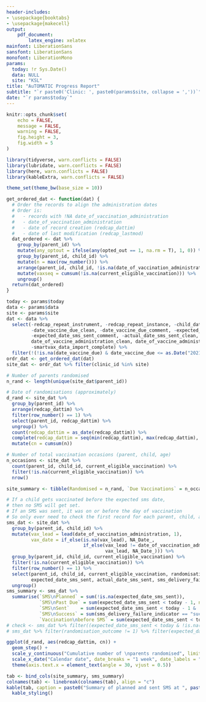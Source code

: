 ```yaml
---
header-includes:
- \usepackage{booktabs}
- \usepackage{makecell}
output:
    pdf_document:
        latex_engine: xelatex
mainfont: LiberationSans
sansfont: LiberationSans
monofont: LiberationMono
params:
  today: !r Sys.Date()
  data: NULL
  site: "KSL"
title: "AuTOMATIC Progress Report"
subtitle: "`r paste0('Clinic: ', paste0(params$site, collapse = ','))`"
date: "`r params$today`"
---
```



```r
knitr::opts_chunk$set(
	echo = FALSE,
	message = FALSE,
	warning = FALSE,
	fig.height = 3,
	fig.width = 5
)
```


```r
library(tidyverse, warn.conflicts = FALSE)
library(lubridate, warn.conflicts = FALSE)
library(here, warn.conflicts = FALSE)
library(kableExtra, warn.conflicts = FALSE)

theme_set(theme_bw(base_size = 10))
```


```r
get_ordered_dat <- function(dat) {
  # Order the records to align the administration dates
  # Order is:
  #   - records with !NA date_of_vaccination_administration
  #   - date_of_vaccination_administration
  #   - date of record creation (redcap_dattim)
  #   - date of last modification (redcap_lastmod)
  dat_ordered <- dat %>%
    group_by(parent_id) %>%
    mutate(any_optout = ifelse(any(opted_out == 1, na.rm = T), 1, 0)) %>%
    group_by(parent_id, child_id) %>%
    mutate(n = max(row_number())) %>%
    arrange(parent_id, child_id, !is.na(date_of_vaccination_administration), date_of_vaccination_administration, redcap_dattim, redcap_lastmod) %>%
    mutate(vaxseq = cumsum(!is.na(current_eligible_vaccination))) %>%
    ungroup()
  return(dat_ordered)
}
```


```r
today <- params$today
data <- params$data
site <- params$site
dat <- data %>%
  select(-redcap_repeat_instrument, -redcap_repeat_instance, -child_date_of_birth,
         -date_vaccine_due_clean, -date_vaccine_due_comment, -expected_date_sms_sent_clean,
         -expected_date_sms_sent_comment, -actual_date_sms_sent_clean, -actual_date_sms_sent_comment,
         date_of_vaccine_administration_clean, date_of_vaccine_administration_comment, -product_name_of_vaccine_administered,
         -smartvax_data_import_complete) %>%
  filter(!(!is.na(date_vaccine_due) & date_vaccine_due <= as.Date("2021-01-10"))) # Exclude the incorrectly synchronised record which was prior to start-up
ordr_dat <- get_ordered_dat(dat)
site_dat <- ordr_dat %>% filter(clinic_id %in% site)
```


```r
# Number of parents randomised
n_rand <- length(unique(site_dat$parent_id))

# Date of randomisations (approximately)
d_rand <- site_dat %>%
  group_by(parent_id) %>%
  arrange(redcap_dattim) %>%
  filter(row_number() == 1) %>%
  select(parent_id, redcap_dattim) %>%
  ungroup() %>% 
  count(redcap_dattim = as_date(redcap_dattim)) %>%
  complete(redcap_dattim = seq(min(redcap_dattim), max(redcap_dattim), by = "1 day"), fill = list(n = 0)) %>%
  mutate(cn = cumsum(n))

# Number of total vaccination occasions (parent, child, age)
n_occasions <- site_dat %>% 
  count(parent_id, child_id, current_eligible_vaccination) %>% 
  filter(!is.na(current_eligible_vaccination)) %>%
  nrow()

site_summary <- tibble(Randomised = n_rand, `Due Vaccinations` = n_occasions)
```


```r
# If a child gets vaccinated before the expected sms date,
# then no SMS will get set.
# If an SMS was sent, it was on or before the day of vaccination
# So only ever need to check the first record for each parent, child, age combination
sms_dat <- site_dat %>%
  group_by(parent_id, child_id) %>%
  mutate(vax_lead = lead(date_of_vaccination_administration, 1),
         vax_date = if_else(is.na(vax_lead), NA_Date_, 
                            if_else(vax_lead != date_of_vaccination_administration | is.na(date_of_vaccination_administration), 
                                    vax_lead, NA_Date_))) %>%
  group_by(parent_id, child_id, current_eligible_vaccination) %>%
  filter(!is.na(current_eligible_vaccination)) %>%
  filter(row_number() == 1) %>%
  select(parent_id, child_id, current_eligible_vaccination, randomisation_outcome, clinic_id,
         expected_date_sms_sent, actual_date_sms_sent, sms_delivery_failure_indicator, vax_date) %>%
  ungroup()
sms_summary <- sms_dat %>%
  summarise(`SMS\nPlanned` = sum(!is.na(expected_date_sms_sent)),
            `SMS\nPast Due` = sum(expected_date_sms_sent < today - 1, na.rm = T),
            `SMS\nSent`    = sum(expected_date_sms_sent < today - 1 & !is.na(actual_date_sms_sent)),
            `SMS\nSuccess` = sum(sms_delivery_failure_indicator == "success", na.rm = T),
            `Vaccination\nbefore SMS` = sum(expected_date_sms_sent < today & !is.na(expected_date_sms_sent) & vax_date < expected_date_sms_sent, na.rm = T))
# check <- sms_dat %>% filter((expected_date_sms_sent < today & !is.na(expected_date_sms_sent) & is.na(actual_date_sms_sent)))
# sms_dat %>% filter(randomisation_outcome != 1) %>% filter(expected_date_sms_sent < today - 1) %>% View
```


```r
ggplot(d_rand, aes(redcap_dattim, cn)) +
  geom_step() +
  scale_y_continuous("Cumulative number of \nparents randomised", limits = c(0, NA)) +
  scale_x_date("Calendar date", date_breaks = "1 week", date_labels = "%d %b %Y") +
  theme(axis.text.x = element_text(angle = 30, vjust = 0.5))
```


```r
tab <- bind_cols(site_summary, sms_summary)
colnames(tab) <- linebreak(colnames(tab), align = "c")
kable(tab, caption = paste0("Summary of planned and sent SMS at ", paste0(site, collapse = ", ")), booktabs = TRUE, escape = FALSE) %>%
  kable_styling()
```
